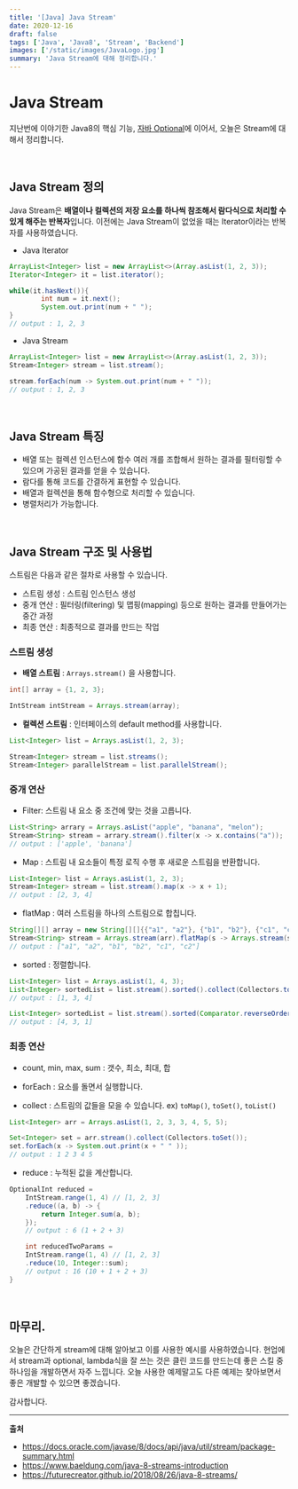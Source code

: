 ```yaml
---
title: '[Java] Java Stream'
date: 2020-12-16
draft: false
tags: ['Java', 'Java8', 'Stream', 'Backend']
images: ['/static/images/JavaLogo.jpg']
summary: 'Java Stream에 대해 정리합니다.'
---
```


# Java Stream

지난번에 이야기한 Java8의 핵심 기능, [자바 Optional](https://Azderica.github.io/00-java-lambda/)에 이어서, 오늘은 Stream에 대해서 정리합니다.

<br />

## Java Stream 정의

Java Stream은 **배열이나 컬렉션의 저장 요소를 하나씩 참조해서 람다식으로 처리할 수 있게 해주는 반복자**입니다. 이전에는 Java Stream이 없었을 때는 Iterator이라는 반복자를 사용하였습니다.

- Java Iterator

```java
ArrayList<Integer> list = new ArrayList<>(Array.asList(1, 2, 3));
Iterator<Integer> it = list.iterator();

while(it.hasNext()){
        int num = it.next();
        System.out.print(num + " ");
}
// output : 1, 2, 3
```

- Java Stream

```java
ArrayList<Integer> list = new ArrayList<>(Array.asList(1, 2, 3));
Stream<Integer> stream = list.stream();

stream.forEach(num -> System.out.print(num + " "));
// output : 1, 2, 3
```

<br />

## Java Stream 특징

- 배열 또는 컬렉션 인스턴스에 함수 여러 개를 조합해서 원하는 결과를 필터링할 수 있으며 가공된 결과를 얻을 수 있습니다.
- 람다를 통해 코드를 간결하게 표현할 수 있습니다.
- 배열과 컬렉션을 통해 함수형으로 처리할 수 있습니다.
- 병렬처리가 가능합니다.

<br />

## Java Stream 구조 및 사용법

스트림은 다음과 같은 절차로 사용할 수 있습니다.

- 스트림 생성 : 스트림 인스턴스 생성
- 중개 연산 : 필터링(filtering) 및 맵핑(mapping) 등으로 원하는 결과를 만들어가는 중간 과정
- 최종 연산 : 최종적으로 결과를 만드는 작업

### 스트림 생성

- **배열 스트림** : `Arrays.stream()` 을 사용합니다.

```java
int[] array = {1, 2, 3};

IntStream intStream = Arrays.stream(array);
```

- **컬렉션 스트림** : 인터페이스의 default method를 사용합니다.

```java
List<Integer> list = Arrays.asList(1, 2, 3);

Stream<Integer> stream = list.streams();
Stream<Integer> parallelStream = list.parallelStream();
```

### 중개 연산

- Filter: 스트림 내 요소 중 조건에 맞는 것을 고릅니다.

```java
List<String> arrary = Arrays.asList("apple", "banana", "melon");
Stream<String> stream = arrary.stream().filter(x -> x.contains("a"));
// output : ['apple', 'banana']
```

- Map : 스트림 내 요소들이 특정 로직 수행 후 새로운 스트림을 반환합니다.

```java
List<Integer> list = Arrays.asList(1, 2, 3);
Stream<Integer> stream = list.stream().map(x -> x + 1);
// output : [2, 3, 4]
```

- flatMap : 여러 스트림을 하나의 스트림으로 합칩니다.

```java
String[][] array = new String[][]{{"a1", "a2"}, {"b1", "b2"}, {"c1", "c2"}};
Stream<String> stream = Arrays.stream(arr).flatMap(s -> Arrays.stream(s));
// output : ["a1", "a2", "b1", "b2", "c1", "c2"]
```

- sorted : 정렬합니다.

```java
List<Integer> list = Arrays.asList(1, 4, 3);
List<Integer> sortedList = list.stream().sorted().collect(Collectors.toList()); // 오름차순
// output : [1, 3, 4]

List<Integer> sortedList = list.stream().sorted(Comparator.reverseOrder()).collect(Collectors.toList()); // 내림차순
// output : [4, 3, 1]
```

### 최종 연산

- count, min, max, sum : 갯수, 최소, 최대, 합

- forEach : 요소를 돌면서 실행합니다.

- collect : 스트림의 값들을 모을 수 있습니다. ex) `toMap()`, `toSet()`, `toList()`

```java
List<Integer> arr = Arrays.asList(1, 2, 3, 3, 4, 5, 5);

Set<Integer> set = arr.stream().collect(Collectors.toSet());
set.forEach(x -> System.out.print(x + " " ));
// output : 1 2 3 4 5
```

- reduce : 누적된 값을 계산합니다.

```java
OptionalInt reduced =
    IntStream.range(1, 4) // [1, 2, 3]
    .reduce((a, b) -> {
        return Integer.sum(a, b);
    });
    // output : 6 (1 + 2 + 3)

    int reducedTwoParams =
    IntStream.range(1, 4) // [1, 2, 3]
    .reduce(10, Integer::sum);
    // output : 16 (10 + 1 + 2 + 3)
}
```

<br />

## 마무리.

오늘은 간단하게 stream에 대해 알아보고 이를 사용한 예시를 사용하였습니다. 현업에서 stream과 optional, lambda식을 잘 쓰는 것은 클린 코드를 만드는데 좋은 스킬 중 하나임을 개발하면서 자주 느낍니다. 오늘 사용한 예제말고도 다른 예제는 찾아보면서 좋은 개발할 수 있으면 좋겠습니다.

감사합니다.

---

**출처**

- https://docs.oracle.com/javase/8/docs/api/java/util/stream/package-summary.html
- https://www.baeldung.com/java-8-streams-introduction
- https://futurecreator.github.io/2018/08/26/java-8-streams/
